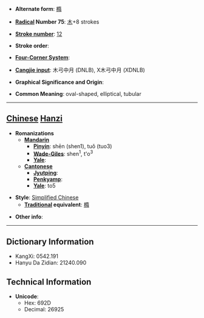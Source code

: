 * '''Alternate form''': [[橢]]

* '''[[Wiktionary:Chinese radical index| Radical]] Number 75''': [[Wiktionary:Chinese radical index 木|木]]+8 strokes

* '''[[Wiktionary:Chinese total strokes index|Stroke number]]''': [[Wiktionary:Chinese total strokes index 12|12]]

* '''Stroke order''': 

* '''[[Wiktionary:Chinese four corner index|Four-Corner System]]''': 

* '''[[Wiktionary:Chinese Cangjie index|Cangjie input]]''': 木弓中月 (DNLB), X木弓中月 (XDNLB)

* '''Graphical Significance and Origin''': 

* '''Common Meaning''': oval-shaped, elliptical, tubular

----

== [[Chinese]] [[Hanzi]] ==

* '''Romanizations'''
** '''[[Mandarin]]'''
*** '''[[Pinyin]]''': shēn (shen1), tuǒ (tuo3)
*** '''[[Wade-Giles]]''': shen<sup>1</sup>, t'o<sup>3</sup>
*** '''[[Yale]]''': 
** '''[[Cantonese]]'''
*** '''[[Jyutping]]''':
*** '''[[Penkyamp]]''': 
*** '''[[Yale]]''': to5

* '''Style''': [[Simplified Chinese]] 
** '''[[Traditional Chinese|Traditional]] equivalent''': [[橢]]

* '''Other info''': 

----

== Dictionary Information ==

* KangXi: 0542.191
* Hanyu Da Zidian: 21240.090

== Technical Information ==

* '''Unicode''':
** Hex: 692D
** Decimal: 26925